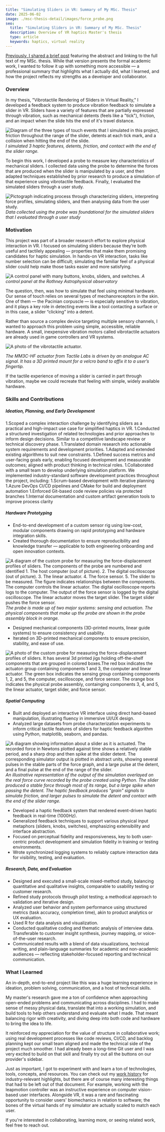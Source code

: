 ```yaml
---
title: "Simulating Sliders in VR: Summary of My MSc. Thesis"
date: 2025-06-02
image: ./msc-thesis-detail/images/force_probe.png
seo:
  title: "Simulating Sliders in VR: Summary of My MSc. Thesis"
  description: Overview of VR haptics Master's thesis
  type: article
  keywords: haptics, virtual reality
---
```


<a href="/projects/msc-thesis/">Previously, I shared a brief post</a> featuring the abstract and linking to the full text of my MSc. thesis. While that version presents the formal academic work, I wanted to follow it up with something more accessible — a professional summary that highlights what I actually did, what I learned, and how the project reflects my strengths as a developer and collaborator.

### Overview
In my thesis, "Vibrotactile Rendering of Sliders in Virtual Reality," I developed a feedback system to produce vibration feedback to simulate a slider in VR. Sliders have a variety of features that are partially expressed through vibration, such as mechanical detents (feels like a "tick"), friction, and an impact when the slide hits the end of it's travel distance. 

![Diagram of the three types of touch events that I simulated in this project, friction throughout the range of the slider, detents at each tick mark, and a collision when hitting the end of the slide.](./msc-thesis-detail/images/features_summary.png)
*I simulated 3 haptic features, detents, friction, and contact with the end of the slider range.*


To begin this work, I developed a probe to measure key characteristics of mechanical sliders. I collected data using the probe to determine the forces that are produced when the slider is manipulated by a user, and then adapted techniques established by prior research to produce a simulation of that experience using vibrotactile feedback. Finally, I evaluated the simulated sliders through a user study.

![Pictograph indicating process through characterizing sliders, interpreting force profiles, simulating sliders, and then analysing data from the user study.](./msc-thesis-detail/images/overview.jpg)
*Data collected using the probe was foundational for the simulated sliders that I evaluated through a user study*

### Motivation

This project was part of a broader research effort to explore physical interaction in VR. I focused on simulating sliders because they’re both useful and tactilely appealing — properties that make them promising candidates for haptic simulation. In hands-on VR interaction, tasks like number selection can be difficult; simulating the familiar feel of a physical slider could help make those tasks easier and more satisfying.

![A control panel with many buttons, knobs, sliders, and switches.](./msc-thesis-detail/images/rothney_control_panel.jpg)
*A control panel at the Rothney Astrophysical observatory*

The question, then, was how to simulate that feel using minimal hardware. Our sense of touch relies on several types of mechanoreceptors in the skin. One of them — the Pacinian corpuscle — is especially sensitive to vibration, and it plays a key role in detecting events like a tool contacting a surface or in this case, a slider “clicking” into a detent.

Rather than source a complex device targeting multiple sensory channels, I wanted to approach this problem using simple, accessible, reliable hardware. A small, inexpensive vibration motors called vibrotactile actuators are already used in game controllers and VR systems. 

![A photo of the vibrotactile actuator.](./msc-thesis-detail/images/tactile_actuator.png) 

*The MM3C-HF actuator from Tactile Labs is driven by an analogue AC signal. It has a 3D printed mount for a velcro band to affix it to a user’s fingertip.*

If the tactile experience of moving a slider is carried in part through vibration, maybe we could recreate that feeling with simple, widely available hardware.

### Skills and Contributions
##### Ideation, Planning, and Early Development


1.Scoped a complex interaction challenge by identifying sliders as a practical and high-impact use case for simplified haptics in VR. 
1.Conducted a structured investigation of related technologies and prior approaches to inform design decisions. Similar to a competitive landscape review or technical discovery phase.
1.Translated domain research into actionable system requirements and development priorities.
1.Adapted and extended existing algorithms to suit new constraints.
1.Defined success metrics and user-facing goals early, enabling focused development and measurable outcomes; aligned with product thinking in technical roles.
1.Collaborated with a small team to develop underlying simulation platform. We implemented industry-standard software development practices throughout the project, including:
    1.Scrum-based development with iterative planning
    1.Azure DevOps CI/CD pipelines and CMake for build and deployment automation
    1.Enforced Git-based code review policies via protected branches
    1.Internal documentation and custom artifact generation tools to improve process clarity
    
    


##### Hardware Prototyping


<ul>
<li>End-to-end development of a custom sensor rig using low-cost, modular components drawing on rapid prototyping and hardware integration skills.</li>
<li>Created thorough documentation to ensure reproducibility and knowledge transfer — applicable to both engineering onboarding and open innovation contexts.</li>
</ul>

![A diagram of the custom probe for measuring the force-displacement profiles of sliders. The components of the probe are numbered and identified 1. The host computer (out of picture). 2. The digital oscilloscope (out of picture). 3. The linear actuator. 4. The force sensor. 5. The slider to be measured. The figure indicates relationships between the components. The computer controls the linear actuator. The digital oscilloscope reports logs to the computer. The output of the force sensor is logged by the digital oscilloscope. The linear actuator moves the target slider. The target slider pushes the force sensor.](./msc-thesis-detail/images/diagram_force_probe.png)
*The probe is made up of two major systems: sensing and actuation. The physical components that make up the probe are shown in the probe assembly block in orange.*

<ul>
<li>Designed mechanical components (3D-printed mounts, linear guide systems) to ensure consistency and usability.</li>
<li>Iterated on 3D-printed mechanical components to ensure precision, stability, and ease of use.</li>
</ul>

![A photo of the custom probe for measuring the force-displacement profiles of sliders. It has several 3d printed jigs holding off-the-shelf components that are grouped in colored boxes.The red box indicates the actuaton group containing components 1 and 3, the computer and linear actuator. The green box indicates the sensing group containing components 1, 2, and 5, the computer, oscilloscope, and force sensor. The orange box indicates the physical probe assembly, containging components 3, 4, and 5, the linear actuator, target slider, and force sensor.](./msc-thesis-detail/images/annotated_force_probe.png)

##### Spatial Computing


<ul>
    <li>Built and deployed an interactive VR interface using direct hand-based manipulation, illustrating fluency in immersive UI/UX design.</li>
    <li>Analyzed large datasets from probe characterization experiments to inform critical tactile features of sliders for haptic feedback algorithm using Python, matplotlib, seaborn, and pandas.</li>
</ul>    
   
![A diagram showing information about a slider as it is actuated. The recorded force in Newtons plotted against time shows a relatively stable period, and a sharp drop and then spike at the slider detent. The corresponding simulator output is plotted in abstract units, showing several pulses in the stable parts of the force graph, and a large pulse at the detent, and a final pulse at the end of the range of the slider.](./msc-thesis-detail/images/combined_chart_good.png) 
*An illustrative representation of the output of the simulation overlayed on the real force curve recorded by the probe created using Python. The slider produced a stable force through most of its range, but a large spike when passing the detent. The haptic feedback produces "grain" signals to simulate friction, and larger pulses to simulate the detent and contact with the end of the slider range.*
   
<ul>
    <li>Developed a haptic feedback system that rendered event-driven haptic feedback in real-time (1000Hz).</li>
    <li>Generalized feedback techniques to support various physical input metaphors (sliders, knobs, switches), emphasizing extensibility and interface abstraction.</li>
    <li>Focused on perceptual fidelity and responsiveness, key to both user-centric product development and simulation fidelity in training or testing environments.</li>
    <li>Wrote synchronized logging systems to reliably capture interaction data for visibility, testing, and evaluation.</li>
</ul>

##### Research, Data, and Evaluation

<ul>
    <li>Designed and executed a small-scale mixed-method study, balancing quantitative and qualitative insights, comparable to usability testing or customer research.</li>
    <li>Refined study protocols through pilot testing; a methodical approach to validation and iterative design.</li>
    <li>Analyzed user behavior and system performance using structured metrics (task accuracy, completion time), akin to product analytics or UX evaluation.</li>
    <li>Used R for data analysis and visualization.</li>
    <li>Conducted qualitative coding and thematic analysis of interview data. Transferable to customer insight synthesis, journey mapping, or voice-of-the-user research.</li>
    <li>Communicated results with a blend of data visualizations, technical writing, and plain-language summaries for academic and non-academic audiences — reflecting stakeholder-focused reporting and technical communication.</li>
</ul>

### What I Learned
An in-depth, end-to-end project like this was a huge learning experience in ideation, problem solving, communication, and a host of technical skills. 

My master's research gave me a ton of confidence when approaching open-ended problems and communicating across disciplines. I had to make sense of messy physical data, translate that into a working simulation, and build tools to help others understand and evaluate what I made. That meant balancing rigor with creativity, and diving deep into both code and hardware to bring the idea to life.

It reinforced my appreciation for the value of structure in collaborative work; using real development processes like code reviews, CI/CD, and backlog planning kept our small team aligned and made the technical side of the project much smoother. I had already been a long-time Git user and I was very excited to build on that skill and finally try out all the buttons on our provider's sidebar. 

Just as important, I got to experiment with and learn a ton of technologies, tools, concepts, and resources. You can check out my <a href="/">work history</a> for industry-relevant highlights, but there are of course many interesting things that had to be left out of that document. For example, working with the leapmotion controller was an instructive experience on computer vision-based user interfaces. Alongside VR, it was a rare and fascinating opportunity to consider users' biomechanics in relation to software; the bones of the virtual hands of my simulator are actually scaled to match each user.

If you're interested in collaborating, learning more, or seeing related work, feel free to reach out.
